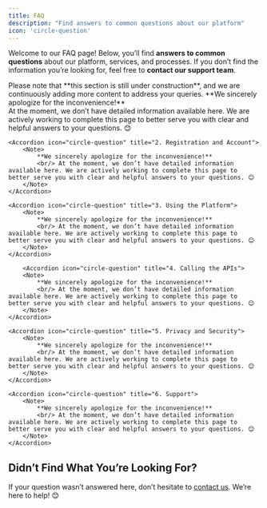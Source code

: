 ```yaml
---
title: FAQ
description: "Find answers to common questions about our platform"
icon: 'circle-question'
---
```


Welcome to our FAQ page! Below, you’ll find **answers to common questions** about our platform, services, and processes. If you don’t find the information you’re looking for, feel free to **contact our support team**.

<Note>
    Please note that **this section is still under construction**, and we are continuously adding more content to address your queries.
</Note>

<AccordionGroup>
    <Accordion icon="circle-question" title="1. General Questions">
        <Note>
            **We sincerely apologize for the inconvenience!**
            <br/> At the moment, we don’t have detailed information available here. We are actively working to complete this page to better serve you with clear and helpful answers to your questions. 😊
        </Note>
    </Accordion>

    <Accordion icon="circle-question" title="2. Registration and Account">
        <Note>
            **We sincerely apologize for the inconvenience!**
            <br/> At the moment, we don’t have detailed information available here. We are actively working to complete this page to better serve you with clear and helpful answers to your questions. 😊
        </Note>
    </Accordion>

    <Accordion icon="circle-question" title="3. Using the Platform">
        <Note>
            **We sincerely apologize for the inconvenience!**
            <br/> At the moment, we don’t have detailed information available here. We are actively working to complete this page to better serve you with clear and helpful answers to your questions. 😊
        </Note>
    </Accordion>

        <Accordion icon="circle-question" title="4. Calling the APIs">
        <Note>
            **We sincerely apologize for the inconvenience!**
            <br/> At the moment, we don’t have detailed information available here. We are actively working to complete this page to better serve you with clear and helpful answers to your questions. 😊
        </Note>
    </Accordion>

    <Accordion icon="circle-question" title="5. Privacy and Security">
        <Note>
            **We sincerely apologize for the inconvenience!**
            <br/> At the moment, we don’t have detailed information available here. We are actively working to complete this page to better serve you with clear and helpful answers to your questions. 😊
        </Note>
    </Accordion>

    <Accordion icon="circle-question" title="6. Support">
        <Note>
            **We sincerely apologize for the inconvenience!**
            <br/> At the moment, we don’t have detailed information available here. We are actively working to complete this page to better serve you with clear and helpful answers to your questions. 😊
        </Note>
    </Accordion>
</AccordionGroup>

## Didn’t Find What You’re Looking For?
If your question wasn’t answered here, don’t hesitate to [contact us](https://identifai.net/contact/). We’re here to help! 😊